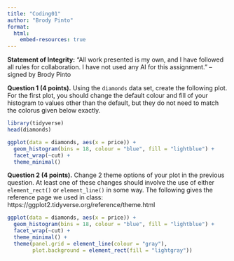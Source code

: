 ```yaml
---
title: "Coding01"
author: "Brody Pinto"
format: 
  html:
    embed-resources: true
---
```


**Statement of Integrity:** “All work presented is my own, and I have followed all rules for collaboration. I have not used any AI for this assignment.” -- signed by Brody Pinto

**Question 1 (4 points).** Using the `diamonds` data set, create the following plot. For the first plot, you should change the default colour and fill of your histogram to values other than the default, but they do not need to match the colorus given below exactly.

```r
library(tidyverse)
head(diamonds)

ggplot(data = diamonds, aes(x = price)) +
  geom_histogram(bins = 18, colour = "blue", fill = "lightblue") +
  facet_wrap(~cut) +
  theme_minimal()
```

**Question 2 (4 points).** Change 2 theme options of your plot in the previous question. At least one of these changes should involve the use of either `element_rect()` or `element_line()` in some way. The following gives the reference page we used in class: https://ggplot2.tidyverse.org/reference/theme.html

```r
ggplot(data = diamonds, aes(x = price)) +
  geom_histogram(bins = 18, colour = "blue", fill = "lightblue") +
  facet_wrap(~cut) +
  theme_minimal() +
  theme(panel.grid = element_line(colour = "gray"),
        plot.background = element_rect(fill = "lightgray"))
```




